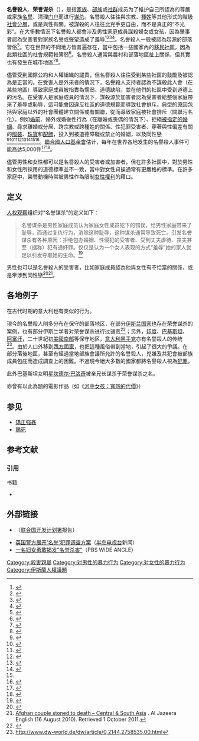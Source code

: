 '''名譽殺人'''、'''荣誉谋杀'''（{{lang|en|honor killing、shame killing<ref>{{cite web|title=SECRETARY-GENERAL, IN ADDRESS TO "WOMEN 2000" SPECIAL SESSION, SAYS FUTURE OF PLANET DEPENDS UPON WOMEN|url=https://www.un.org/press/en/2000/20000605.sgsm7430.doc.html|publisher=United Nations|access-date=28 June 2017|archive-date=6 August 2017|archive-url=https://web.archive.org/web/20170806101552/https://www.un.org/press/en/2000/20000605.sgsm7430.doc.html|url-status=live}}</ref>}}），是指[[家族|家族]]、[[部族|部族]]或[[社群|社群]]成员为了維护自己所認為的尊嚴或家族[[名譽|名譽]]、清理[[门户|门户]]而进行[[谋杀|谋杀]]。名譽殺人往往與宗教、[[种姓制度|種姓]]等其他形式的階級[[社會分層|社會分層]]，或是與性有關。被謀殺的人往往比兇手更自由，而不是真正的“不光彩”。在大多數情況下名譽殺人都會涉及男性家庭成員謀殺婦女或女孩，因為肇事者認為受害者對家族名譽或聲望造成了羞辱<ref>{{cite web|url=https://www.britannica.com/topic/honor-killing|title=Honor killing | sociology|access-date=23 May 2021|archive-date=12 April 2021|archive-url=https://web.archive.org/web/20210412131141/https://www.britannica.com/topic/honor-killing|url-status=live}}</ref><ref>{{cite web| url = https://www.merriam-webster.com/dictionary/honor%20killing| title = Honor killing Definition & Meaning - Merriam-Webster| access-date = 23 May 2021| archive-date = 4 December 2019| archive-url = https://web.archive.org/web/20191204144416/https://www.merriam-webster.com/dictionary/honor%20killing| url-status = live}}</ref><ref>{{Cite book  |doi=10.1093/oxfordhb/9780199838707.013.0033|chapter=Honor Killings|title=The Oxford Handbook of Gender, Sex, and Crime|year=2014|editor-last1=Gartner|editor-first1=Rosemary|editor-last2=McCarthy|editor-first2=Bill|last1=Oberwittler|first1=Dietrich|last2=Kasselt|first2=Julia|isbn=978-0-19-983870-7}}</ref><ref name="ReferenceD">{{Cite web |url=https://www.unfpa.org/sites/default/files/pub-pdf/honourkillings.pdf |title=Archived copy |access-date=23 May 2021 |archive-date=26 October 2021 |archive-url=https://web.archive.org/web/20211026055609/https://www.unfpa.org/sites/default/files/pub-pdf/honourkillings.pdf |url-status=live }}</ref>。名譽殺人一般被認為起源於部落習俗<ref>{{cite web|url=https://www.bbc.co.uk/ethics/honourcrimes/crimesofhonour_1.shtml|title=BBC - Ethics - Honour crimes|access-date=21 December 2019|archive-date=21 September 2013|archive-url=https://web.archive.org/web/20130921053506/http://www.bbc.co.uk/ethics/honourcrimes/crimesofhonour_1.shtml|url-status=live}}</ref>。它在世界的不同地方皆普遍存在，當中包括一些國家內的[[外來移民|移民社區]]，因為此類社區的社會規範較簿弱<ref>{{Cite web |url=https://core.ac.uk/download/pdf/80127645.pdf |title=Archived copy |access-date=23 May 2021 |archive-date=3 June 2021 |archive-url=https://web.archive.org/web/20210603075652/https://core.ac.uk/download/pdf/80127645.pdf |url-status=live }}</ref>。名譽殺人通常與農村和部落地區扯上關係，但其實也有發生在城市地區<ref>{{cite web|url=https://www.dawn.com/news/1303729|title='Honour killings increasing in urban areas'|date=22 December 2016|access-date=23 May 2021|archive-date=23 May 2021|archive-url=https://web.archive.org/web/20210523020152/https://www.dawn.com/news/1303729|url-status=live}}</ref><ref>{{cite web|url=https://timesofindia.indiatimes.com/home/sunday-times/deep-focus/urban-honour-killings-backlash-against-change/articleshow/48638618.cms|title=Urban honour killings: Backlash against change - Times of India|website=[[The_Times_of_India|The Times of India]]|access-date=23 May 2021|archive-date=23 May 2021|archive-url=https://web.archive.org/web/20210523020152/https://timesofindia.indiatimes.com/home/sunday-times/deep-focus/urban-honour-killings-backlash-against-change/articleshow/48638618.cms|url-status=live}}</ref>。

儘管受到國際公約和人權組織的譴責，但名譽殺人往往受到某些社區的鼓勵及被認為是正當的。在受害人是外來者的情況下，名譽殺人支持者認為不謀殺此人會（在某些地區）導致家庭成員被指責為懦弱、道德缺陷，並在他們的社區中受到道德上的污名。在受害人是家庭成員的情況下，謀殺源於加害者認為受害者給整個家庭帶來了羞辱或恥辱，這可能會因違反社區的道德規範而導致社會排斥。典型的原因包括與家庭以外的社會團體建立關係或有關聯，從而導致家庭被社會排斥（關聯污名化）。例如[[婚前性行為|婚前]]、婚外或婚後性行為（在離婚或喪偶的情況下）、拒絕[[包辦婚姻|被指定的婚姻]]、尋求離婚或分居、跨宗教或跨種姓的關係、性犯罪受害者、穿著與性偏差有關的[[服裝|服裝]]、[[珠寶|珠寶]]和[[服裝配飾|配飾]]，投入到被道德障礙或禁止的婚姻，以及同性戀<ref>{{cite web|url=https://www.bbc.co.uk/ethics/honorcrimes/ |title=Ethics: Honour Crimes |publisher=BBC |date=1 January 1970 |access-date=23 December 2013}}</ref><ref>{{cite web |url=http://www.merriam-webster.com/dictionary/honor%20killing |title=Honor killing: Definition and More from the Free Merriam-Webster Dictionary |publisher=merriam-webster.com |date=31 August 2012 |access-date=23 December 2013 |archive-date=22 December 2013 |archive-url=https://web.archive.org/web/20131222161404/http://www.merriam-webster.com/dictionary/honor%20killing |url-status=live }}</ref><ref>{{cite web|url=http://dictionary.reference.com/browse/honour+killing?s=t |title=Honor killing definition |publisher=dictionary.reference.com |access-date=23 December 2013}}</ref><ref>{{cite news |url=http://edition.cnn.com/2012/01/13/world/europe/turkey-gay-killing |title=Shocking gay honor killing inspires movie |publisher=CNN |access-date=16 August 2013 |archive-date=29 September 2013 |archive-url=https://web.archive.org/web/20130929031542/http://edition.cnn.com/2012/01/13/world/europe/turkey-gay-killing |url-status=live }}</ref><ref>{{cite news |url=http://edition.cnn.com/2011/CRIME/02/23/arizona.iraqi.father/index.html |title=Iraqi immigrant convicted in Arizona 'honor killing' awaits sentence |work=CNN |access-date=16 August 2013 |date=23 February 2011 |archive-date=29 September 2013 |archive-url=https://web.archive.org/web/20130929031535/http://edition.cnn.com/2011/CRIME/02/23/arizona.iraqi.father/index.html |url-status=live }}</ref><ref>{{cite news|url=https://www.bbc.com/news/world-asia-27619669|title=Why do families kill their daughters?|work=BBC News|date=29 May 2014|access-date=20 June 2018|archive-date=23 June 2018|archive-url=https://web.archive.org/web/20180623004024/https://www.bbc.com/news/world-asia-27619669|url-status=live}}</ref><ref name="ReferenceD"/><ref name="thehindu.com">{{cite news|url = https://www.thehindu.com/news/cities/Delhi/love-in-the-time-of-honour-killings/article22725108.ece|title = Love in the time of honour killings|newspaper = The Hindu|date = 12 February 2018|last1 = Team|first1 = Delhi City|access-date = 11 June 2021|archive-date = 11 June 2021|archive-url = https://web.archive.org/web/20210611131407/https://www.thehindu.com/news/cities/Delhi/love-in-the-time-of-honour-killings/article22725108.ece|url-status = live}}</ref>。[[聯合國人口基金會|聯合國人口基金會]]估计，每年在世界各地发生的名譽殺人事件可能高达5,000件<ref>{{cite web|title=A Human Rights and Health Priority|url=http://www.unfpa.org/swp/2000/english/ch03.html|publisher=''[[聯合國人口基金會|聯合國人口基金會]]''|accessdate=2007-08-15|archive-date=2014-10-10|archive-url=https://web.archive.org/web/20141010102849/http://www.unfpa.org/swp/2000/english/ch03.html|dead-url=no}}</ref><ref>{{cite web |url=http://www.chinalegalnews.com.cn/legaltimes/20041202/1201.htm |title=存档副本 |accessdate=2007-09-01 |deadurl=yes |archiveurl=https://web.archive.org/web/20070807090115/http://www.chinalegalnews.com.cn/legaltimes/20041202/1201.htm |archivedate=2007-08-07 }}</ref>。

儘管男性和女性都可以是名譽殺人的受害者或加害者，但在許多社區中，對於男性和女性所採用的道德標準並不一致，當中對女性貞操通常有更嚴格的標準。在許多家庭中，榮譽動機時常被男性作為限制[[女性權利|女性權利]]的藉口。

== 定义 ==
[[人权观察|人权观察]]组织对“名誉谋杀”的定义如下：

<blockquote>名誉谋杀是男性家庭成员认为家庭女性成员犯下的错误，给男性家庭带来了耻辱，而通过复仇行为，消除这种耻辱，这种谋杀通常导致死亡。引发名誉谋杀有各种原因：拒绝包办婚姻、性侵犯的受害者、受到丈夫虐待、丧夫甚至（据称）犯有通奸罪。仅仅是认为一个女人表现的方式“羞辱”她的家人就足以引发夺取她的生命。<ref name = "HRW">{{cite web|title=Violence Against Women and "Honor" Crimes|url=https://www.hrw.org/press/2001/04/un_oral12_0405.htm|publisher=[[人权观察|Human Rights Watch]]|access-date=6 April 2001|archive-date=28 October 2004|archive-url=https://web.archive.org/web/20041028023841/https://www.hrw.org/press/2001/04/un_oral12_0405.htm|url-status=live}}</ref></blockquote>

男性也可以是名譽殺人的受害者，比如家庭成員認為他與女性有不恰當的關係，或是牽涉到同性戀<ref>{{cite news|url=https://www.bbc.com/news/uk-39485348|title=Male 'honour' cases 'underreported'|last1=Razzall|first1=Katie|date=11 April 2017|access-date=28 January 2019|last2=Khan|first2=Yasminara|language=en-GB|archive-date=28 January 2019|archive-url=https://web.archive.org/web/20190128095838/https://www.bbc.com/news/uk-39485348|url-status=live}}</ref><ref>[http://english.aljazeera.net/news/middleeast/2010/08/2010816171115397111.html Afghan couple stoned to death – Central & South Asia] {{Webarchive|url=https://web.archive.org/web/20111104051123/http://english.aljazeera.net/news/middleeast/2010/08/2010816171115397111.html |date=4 November 2011 }}. Al Jazeera English (16 August 2010). Retrieved 1 October 2011.</ref>。

== 各地例子 ==
{{fact|古代時期的[[華人|華人]]社會也有荣誉谋杀的行為，稱為祭[[家法|家法]]、[[洗門風|洗門風]]。[[梁家麟|梁家麟]]在《剪影中國人》一書中，就記述了在傳統社會下，一個家庭為得到[[貞節牌坊|貞節牌坊]]，光大門楣，逼女兒[[人祭|殉夫]]的殘忍故事。}}在古代时期的意大利也有类似的行为。

現今的名譽殺人則多分布在保守的部落地区，在部分[[伊斯兰国家|伊斯兰国家]]也存在荣誉谋杀的案例，也有部分伊斯兰学者{{誰說的？}}对荣誉谋杀进行过谴责<ref>{{Cite web |url=http://www.onislam.net/english/news/americas/455669-honor-killing-un-islamic-canadian-fatwa.html |title=Honor Killing ‘Un-Islamic’: Canadian Fatwa |accessdate=2012-08-21 |archive-date=2020-08-08 |archive-url=https://web.archive.org/web/20200808090010/http://www.onislam.net/english/news/americas/455669-honor-killing-un-islamic-canadian-fatwa.html |dead-url=no }}</ref>；另外，[[印度|印度]]、[[巴基斯坦|巴基斯坦]]、[[阿富汗|阿富汗]]，二十世紀初[[美國南部|美國南部]]等保守地区，[[意大利|意大利]][[黑手党|黑手党]]亦有名譽殺人的传统<ref>http://www.dw-world.de/dw/article/0,2144,2758535,00.html</ref>。由於人口外移到[[西方國家|西方國家]]，也把這種風俗帶到當地，引起了很大的爭議。在部分落後地區，甚至有經過當地部族會議所允許的名譽殺人，兇嫌及共犯會被部族成員包庇而造成調查上的困難。不過現今絕大多數的國家都將名譽殺人視為[[犯罪|犯罪]]。

此外巴基斯坦女明星[[坎德尔·巴洛奇|坎德尔·巴洛奇]]被亲兄长谋杀于荣誉谋杀之名。

亦曾有以此為題的電影作品（如《[[河中女孩：寬恕的代價|河中女孩：寬恕的代價]]》）

== 参见 ==
* [[矯正強姦|矯正強姦]]
* [[赐死|赐死]]

== 参考文献 ==
=== 引用 ===
{{Reflist|2}}

;书籍
* {{cite book |title=《剪影中國人- 泥土黎民二集》|author=梁家麟 |publisher=突破出版社 |location=香港}}

== 外部链接 ==
* {{PDFlink|1=[http://www.unfpa.org/publications/detail.cfm?ID=320&filterListType= 有关名誉杀害的研究总结和评价]}}（[[联合国开发计划署|联合国开发计划署]]报告）
* [http://english.aljazeera.net/news/europe/2008/10/2008102292619942890.html 英国警方展开'名誉'犯罪调查方案]{{Wayback|url=http://english.aljazeera.net/news/europe/2008/10/2008102292619942890.html |date=20110206190300 }}（[[半岛电视台|半岛电视台]]新闻）
* [http://www.pbs.org/wnet/wideangle/uncategorized/murder-in-the-name-of-honor-documents/5302/ 一名妇女勇敢揭发"名誉杀害"]{{Wayback|url=http://www.pbs.org/wnet/wideangle/uncategorized/murder-in-the-name-of-honor-documents/5302/ |date=20200808091316 }}（PBS WIDE ANGLE）
{{Domestic violence}}
{{Portal bar|人权|女权主义|死亡}}

[[Category:殺害親屬|Category:殺害親屬]]
[[Category:对男性的暴力行为|Category:对男性的暴力行为]]
[[Category:对女性的暴力行为|Category:对女性的暴力行为]]
[[Category:伊斯蘭人權議題|Category:伊斯蘭人權議題]]
